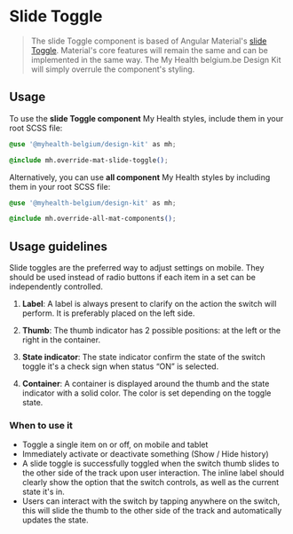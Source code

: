 
<Meta title="Angular Components/Selectors/Slide Toggle" />

# Slide Toggle

> The slide Toggle component is based of Angular Material's [slide Toggle](https://material.angular.io/components/slide-toggle). Material's core features will remain the same and can be implemented in the same way.
> The My Health belgium.be Design Kit will simply overrule the component's styling.

## Usage

To use the **slide Toggle component** My Health styles, include them in your root SCSS file:

```css
@use '@myhealth-belgium/design-kit' as mh;

@include mh.override-mat-slide-toggle();
```

Alternatively, you can use **all component** My Health styles by including them in your root SCSS file:

```css
@use '@myhealth-belgium/design-kit' as mh;

@include mh.override-all-mat-components();
```

## Usage guidelines

Slide toggles are the preferred way to adjust settings on mobile. They should be used instead of radio buttons if each item in a set can be independently controlled.

<Canvas of={ToggleStories.Default} sourceState="none" />

1. **Label**:
   A label is always present to clarify on the action the switch will perform. It is preferably placed on the left side.

2. **Thumb**:
   The thumb indicator has 2 possible positions: at the left or the right in the container.

3. **State indicator**:
   The state indicator confirm the state of the switch toggle it's a check sign when status “ON” is selected.

4. **Container**:
   A container is displayed around the thumb and the state indicator with a solid color. The color is set depending on the toggle state.

### When to use it

- Toggle a single item on or off, on mobile and tablet
- Immediately activate or deactivate something (Show / Hide history)
- A slide toggle is successfully toggled when the switch thumb slides to the other side of the track upon user interaction. The inline label should clearly show the option that the switch controls, as well as the current state it's in.
- Users can interact with the switch by tapping anywhere on the switch, this will slide the thumb to the other side of the track and automatically updates the state.
